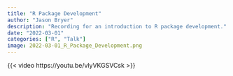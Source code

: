 ```yaml
---
title: "R Package Development"
author: "Jason Bryer"
description: "Recording for an introduction to R package development."
date: "2022-03-01"
categories: ["R", "Talk"]
image: 2022-03-01_R_Package_Development.png
---
```



{{< video https://youtu.be/vlyVKGSVCsk >}}

